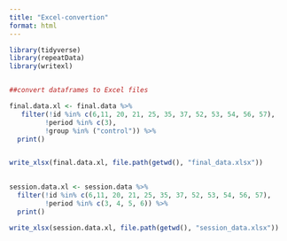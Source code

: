 ```yaml
---
title: "Excel-convertion"
format: html
---
```


```r
library(tidyverse)
library(repeatData)
library(writexl)


##convert dataframes to Excel files

final.data.xl <- final.data %>% 
   filter(!id %in% c(6,11, 20, 21, 25, 35, 37, 52, 53, 54, 56, 57),
         !period %in% c(3),
         !group %in% ("control")) %>% 
  print()


write_xlsx(final.data.xl, file.path(getwd(), "final_data.xlsx"))
  

session.data.xl <- session.data %>% 
  filter(!id %in% c(6,11, 20, 21, 25, 35, 37, 52, 53, 54, 56, 57),
         !period %in% c(3, 4, 5, 6)) %>% 
  print()

write_xlsx(session.data.xl, file.path(getwd(), "session_data.xlsx"))





```

